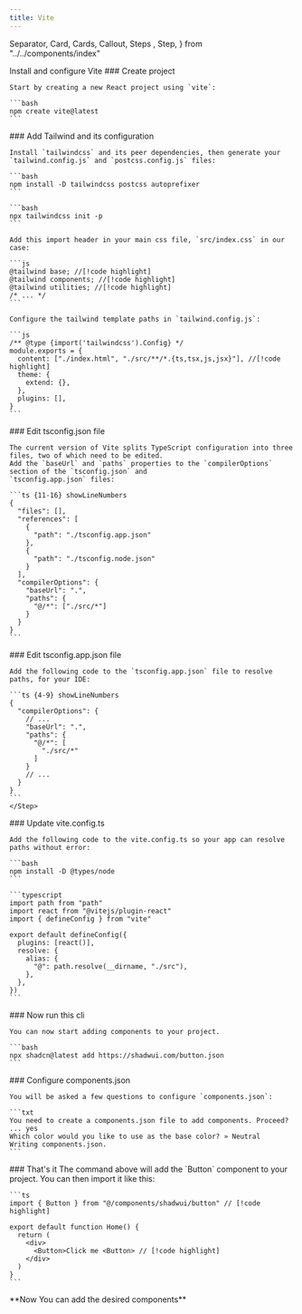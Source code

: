 ```yaml
---
title: Vite
---
```


  Separator,
  Card,
  Cards,
  Callout,
  Steps ,
  Step,
} from "../../components/index" 
 
<Callout className="bg-fd-border">
  Install and configure Vite
</Callout>

<Steps>
  <Step>
    ### Create project

    Start by creating a new React project using `vite`:

    ```bash
    npm create vite@latest
    ```
  </Step>

  <Step>
    ### Add Tailwind and its configuration

    Install `tailwindcss` and its peer dependencies, then generate your `tailwind.config.js` and `postcss.config.js` files:

    ```bash
    npm install -D tailwindcss postcss autoprefixer
    ```

    ```bash
    npx tailwindcss init -p
    ```

    Add this import header in your main css file, `src/index.css` in our case:

    ```js
    @tailwind base; //[!code highlight]
    @tailwind components; //[!code highlight]
    @tailwind utilities; //[!code highlight]
    /* ... */
    ```

    Configure the tailwind template paths in `tailwind.config.js`:

    ```js
    /** @type {import('tailwindcss').Config} */
    module.exports = {
      content: ["./index.html", "./src/**/*.{ts,tsx,js,jsx}"], //[!code highlight]
      theme: {
        extend: {},
      },
      plugins: [],
    }
    ```
  </Step>

  <Step>
    ### Edit tsconfig.json file

    The current version of Vite splits TypeScript configuration into three files, two of which need to be edited.
    Add the `baseUrl` and `paths` properties to the `compilerOptions` section of the `tsconfig.json` and
    `tsconfig.app.json` files:

    ```ts {11-16} showLineNumbers
    {
      "files": [],
      "references": [
        {
          "path": "./tsconfig.app.json"
        },
        {
          "path": "./tsconfig.node.json"
        }
      ],
      "compilerOptions": {
        "baseUrl": ".",
        "paths": {
          "@/*": ["./src/*"]
        }
      }
    }
    ```    
  </Step>

  <Step>
    ### Edit tsconfig.app.json file

    Add the following code to the `tsconfig.app.json` file to resolve paths, for your IDE:

    ```ts {4-9} showLineNumbers
    {
      "compilerOptions": {
        // ...
        "baseUrl": ".",
        "paths": {
          "@/*": [
            "./src/*"
          ]
        }
        // ...
      }
    }
    ```
    </Step>

  <Step>
    ### Update vite.config.ts

    Add the following code to the vite.config.ts so your app can resolve paths without error:

    ```bash
    npm install -D @types/node
    ```

    ```typescript
    import path from "path"
    import react from "@vitejs/plugin-react"
    import { defineConfig } from "vite"

    export default defineConfig({
      plugins: [react()],
      resolve: {
        alias: {
          "@": path.resolve(__dirname, "./src"),
        },
      },
    })
    ```
  </Step>

  <Step>
    ### Now run this cli

    You can now start adding components to your project.

    ```bash
    npx shadcn@latest add https://shadwui.com/button.json
    ```
  </Step>

  <Step>
    ### Configure components.json

    You will be asked a few questions to configure `components.json`:

    ```txt
    You need to create a components.json file to add components. Proceed? ... yes
    Which color would you like to use as the base color? » Neutral
    Writing components.json.
    ```
  </Step>

  <Step>
    ### That's it
    The command above will add the `Button` component to your project. You can then import it like this:

    ```ts
    import { Button } from "@/components/shadwui/button" // [!code highlight]
    
    export default function Home() {
      return (
        <div> 
          <Button>Click me <Button> // [!code highlight] 
        </div>
      )
    }
    ```
  </Step>

  <Step>
    **Now You can add the desired components**
  </Step>

</Steps>